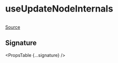
# useUpdateNodeInternals

```ts

```

[Source](https://github.com/wbkd/react-flow/blob/6d9585c1a62bf549298c83ad5f2dcd6216a5b8eb/packages/core/src/hooks/useUpdateNodeInternals.ts)

## Signature

<PropsTable {...signature} />
